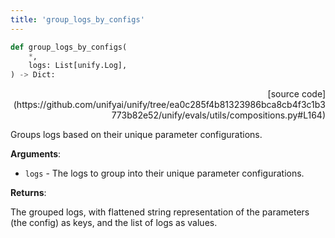 ```yaml
---
title: 'group_logs_by_configs'
---
```


```python
def group_logs_by_configs(
    *,
    logs: List[unify.Log],
) -> Dict:
```

<p align="right">[source code](https://github.com/unifyai/unify/tree/ea0c285f4b81323986bca8cb4f3c1b3773b82e52/unify/evals/utils/compositions.py#L164)</p>

Groups logs based on their unique parameter configurations.

**Arguments**:

- `logs` - The logs to group into their unique parameter configurations.



**Returns**:

The grouped logs, with flattened string representation of the parameters
(the config) as keys, and the list of logs as values.